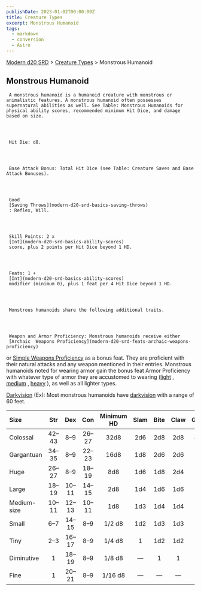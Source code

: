 ```yaml
---
publishDate: 2023-01-02T00:00:00Z
title: Creature Types
excerpt: Monstrous Humanoid
tags:
  - markdown
  - conversion
  - Astro
---
```


[Modern d20 SRD](/#modernD20) > [Creature Types](modern-d20-srd-creature-types-index) > Monstrous Humanoid

## Monstrous Humanoid




     A monstrous humanoid is a humanoid creature with monstrous or animalistic features. A monstrous humanoid often possesses supernatural abilities as well. See Table: Monstrous Humanoids for physical ability scores, recommended minimum Hit Dice, and damage based on size.




     Hit Die: d8.




     Base Attack Bonus: Total Hit Dice (see Table: Creature Saves and Base Attack Bonuses).




     Good
     [Saving Throws](modern-d20-srd-basics-saving-throws)
     : Reflex, Will.




     Skill Points: 2 x
     [Int](modern-d20-srd-basics-ability-scores)
     score, plus 2 points per Hit Dice beyond 1 HD.




     Feats: 1 +
     [Int](modern-d20-srd-basics-ability-scores)
     modifier (minimum 0), plus 1 feat per 4 Hit Dice beyond 1 HD.




     Monstrous humanoids share the following additional traits.




     Weapon and Armor Proficiency: Monstrous humanoids receive either
     [Archaic  Weapons Proficiency](modern-d20-srd-feats-archaic-weapons-proficiency)
or
[Simple Weapons Proficiency](modern-d20-srd-feats-simple-weapons-proficiency)
as a bonus feat. They are proficient with their natural attacks and any weapon mentioned in their entries. Monstrous humanoids noted for wearing armor gain the bonus feat Armor Proficiency with whatever type of armor they are accustomed to wearing ([light](modern-d20-srd-equipment-armor-light)
,
[medium](modern-d20-srd-equipment-armor-medium)
,
[heavy](modern-d20-srd-equipment-armor-heavy)
), as well as all lighter types.

[Darkvision](modern-d20-srd-special-abilities-darkvision)
(Ex): Most monstrous humanoids have
[darkvision](modern-d20-srd-special-abilities-darkvision)
with a range of 60 feet.

| Size        | Str  | Dex  | Con  | Minimum HD | Slam | Bite | Claw | Gore |
| :---------- | :--: | :--: | :--: | :--------: | :--: | :--: | :--: | ---: |
| Colossal    | 42–43 |  8–9  | 26–27 |    32d8    | 2d6  | 2d8  | 2d8  |  4d6 |
| Gargantuan  | 34–35 |  8–9  | 22–23 |    16d8    | 1d8  | 2d6  | 2d6  |  2d8 |
| Huge        | 26–27 |  8–9  | 18–19 |    8d8     | 1d6  | 1d8  | 2d4  |  2d6 |
| Large       | 18–19 | 10–11 | 14–15 |    2d8     | 1d4  | 1d6  | 1d6  |  1d8 |
| Medium-size | 10–11 | 12–13 | 10–11 |    1d8     | 1d3  | 1d4  | 1d4  |  1d6 |
| Small       |  6–7  | 14–15 |  8–9  |   1/2 d8   | 1d2  | 1d3  | 1d3  |  1d4 |
| Tiny        |  2–3  | 16–17 |  8–9  |   1/4 d8   |  1   | 1d2  | 1d2  |  1d3 |
| Diminutive  |  1   | 18–19 |  8–9  |   1/8 d8   |   —   |  1   |  1   |  1d2 |
| Fine        |  1   | 20–21 |  8–9  |  1/16 d8   |   —   |   —   |   —   |    1 |
